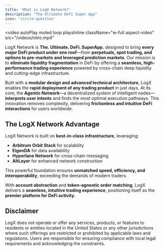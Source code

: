 ```yaml
---
title: 'What is LogX Network?'
description: "The Ultimate Defi Super App"
icon: 'circle-question'
---
```

<video
  autoPlay
  muted
  loop
  playsInline
  className="w-full aspect-video"
  src="/videos/intro.mp4"
></video>
LogX Network is **The. Ultimate. DeFi. SuperApp.** designed to bring **every major DeFi product under one roof**—from **perpetuals, spot trading, and options to pre-markets and leveraged prediction markets**. Our mission is to **eliminate liquidity fragmentation** in DeFi by offering a **seamless, high-performance trading experience** powered by cross-chain deep liquidity and cutting-edge infrastructure.

Built with a **modular design and advanced technical architecture**, LogX enables the **rapid deployment of any trading product** in just days. At its core, the **Agentic Network**—a decentralized system of intelligent nodes—**interprets user intents** and finds the most optimal execution pathways. This innovation removes complexity, delivering **frictionless and intuitive DeFi interactions** for users worldwide.

## The LogX Network Advantage

LogX Network is built on **best-in-class infrastructure**, leveraging:

- **Arbitrum Orbit Stack** for scalability
- **EigenDA** for data availability
- **Hyperlane Network** for cross-chain messaging
- **AltLayer** for enhanced network construction

This powerful foundation ensures **unmatched speed, efficiency, and interoperability**, exceeding the demands of modern traders.

With **account abstraction** and **token-agnostic order matching**, LogX delivers a **seamless, intuitive trading experience**, positioning itself as the **premier platform for DeFi activity**.

## Disclaimer

LogX does not operate or offer any services, products, or features to residents or entities located in the United States or any other jurisdictions where such offerings are restricted or prohibited by applicable laws and regulations. Users are responsible for ensuring compliance with local legal requirements and acknowledging the constraints.